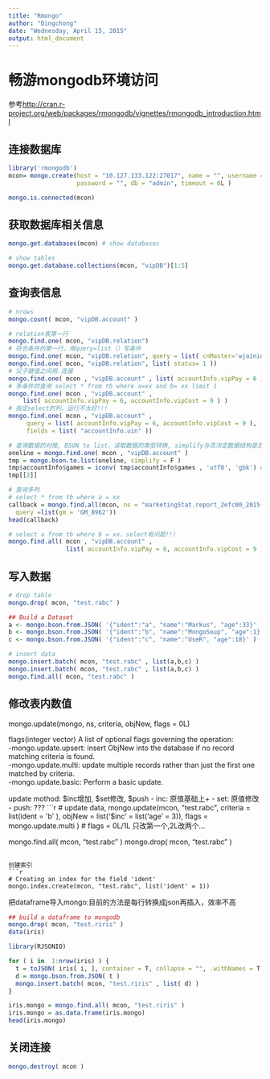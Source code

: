 ```yaml
---
title: "Rmongo"
author: "Dingchong"
date: "Wednesday, April 15, 2015"
output: html_document
---
```



# 畅游mongodb环境访问
参考<http://cran.r-project.org/web/packages/rmongodb/vignettes/rmongodb_introduction.html>


## 连接数据库
```r
library('rmongodb')
mcon= mongo.create(host = "10.127.133.122:27017", name = "", username = "",
                   password = "", db = "admin", timeout = 0L )

mongo.is.connected(mcon)
```

## 获取数据库相关信息
```r
mongo.get.databases(mcon) # show databases
```

```r
# show tables
mongo.get.database.collections(mcon, "vipDB")[1:5]
```

## 查询表信息
```r
# nrows
mongo.count( mcon, "vipDB.account" ) 

# relation表第一行
mongo.find.one( mcon, "vipDB.relation")
# 符合条件的第一行，用query=list（）写条件
mongo.find.one( mcon, "vipDB.relation", query = list( cnMaster='wjainiqing@game.sohu.com'))
mongo.find.one( mcon, "vipDB.relation", list( status= 1 ))
# 父子键值之间用.连接
mongo.find.one( mcon , "vipDB.account" , list( accountInfo.vipPay = 6 ) )
# 多条件的查询 select * from tb where a=xx and b= xx limit 1
mongo.find.one( mcon , "vipDB.account" , 
    list( accountInfo.vipPay = 6, accountInfo.vipCost = 9 ) )
# 指定select的列，运行不太好!!!
mongo.find.one( mcon , "vipDB.account" , 
     query = list( accountInfo.vipPay = 6, accountInfo.vipCost = 9 ), 
     fields = list( "accountInfo.uin" ))

# 查询数据的对接, BSON to list，读取数据的类型转换, simplify与否决定数据结构是否拉平
oneline = mongo.find.one( mcon , "vipDB.account" ) 
tmp = mongo.bson.to.list(oneline, simplify = F )
tmp$accountInfo$games = iconv( tmp$accountInfo$games , 'utf8', 'gbk') # 中文麻烦!!!
tmp[[2]]

# 查询多列
# select * from tb where a = xx 
callback = mongo.find.all(mcon, ns = "marketingStat.report_2efc00_2015-04-13" ,
  query =list(gm = 'GM_8962')) 
head(callback)

# select a from tb where b = xx，select有问题!!!
mongo.find.all( mcon , "vipDB.account" , 
                list( accountInfo.vipPay = 6, accountInfo.vipCost = 9 )  )[1:5]
```

## 写入数据

```r
# drop table 
mongo.drop( mcon, "test.rabc" )

## Build a Dataset
a <- mongo.bson.from.JSON( '{"ident":"a", "name":"Markus", "age":33}' )
b <- mongo.bson.from.JSON( '{"ident":"b", "name":"MongoSoup", "age":1}' )
c <- mongo.bson.from.JSON( '{"ident":"c", "name":"UseR", "age":18}' )

# insert data
mongo.insert.batch( mcon, "test.rabc" , list(a,b,c) )
mongo.insert.batch( mcon, "test.rabc" , list(a,b,c) )
mongo.find.all( mcon, "test.rabc" )
```

## 修改表内数值
mongo.update(mongo, ns, criteria, objNew, flags = 0L)  
   
flags(integer vector) A list of optional flags governing the operation:    
-mongo.update.upsert: insert ObjNew into the database if no record matching criteria is found.   
-mongo.update.multi: update multiple records rather than just the first one matched by criteria.   
-mongo.update.basic: Perform a basic update.   
   
update mothod: $inc增加, $set修改, $push   
- inc: 原值基础上+
- set: 原值修改
- push: ???
```r

# update data, 
mongo.update(mcon, "test.rabc", 
  criteria = list(ident = 'b' ), 
  objNew = list('$inc' = list('age' = 3)), 
  flags = mongo.update.multi ) # flags = 0L/1L 只改第一个,2L改两个...

mongo.find.all( mcon, "test.rabc" )
mongo.drop( mcon, "test.rabc" )
```

创建索引   
```r
# Creating an index for the field 'ident'
mongo.index.create(mcon, "test.rabc", list('ident' = 1))
```

把dataframe导入mongo:目前的方法是每行转换成json再插入，效率不高
```r

## build a dataframe to mongodb
mongo.drop( mcon, "test.riris" )
data(iris)

library(RJSONIO)

for ( i in  1:nrow(iris) ) {
  t = toJSON( iris[ i, ], container = T, collapse = "", .withNames = T  ) 
  d = mongo.bson.from.JSON( t )
  mongo.insert.batch( mcon, "test.riris" , list( d) )
}

iris.mongo = mongo.find.all( mcon, "test.riris" )
iris.mongo = as.data.frame(iris.mongo)
head(iris.mongo)

```

## 关闭连接
```r
mongo.destroy( mcon )
```



